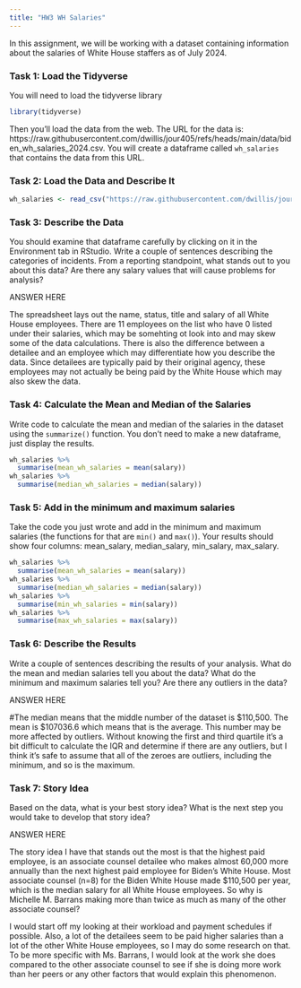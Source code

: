 ```yaml
---
title: "HW3 WH Salaries"
---
```


In this assignment, we will be working with a dataset containing information about the salaries of White House staffers as of July 2024.

### Task 1: Load the Tidyverse

You will need to load the tidyverse library

```r
library(tidyverse)
```

Then you'll load the data from the web. The URL for the data is: https://raw.githubusercontent.com/dwillis/jour405/refs/heads/main/data/biden_wh_salaries_2024.csv. You will create a dataframe called `wh_salaries` that contains the data from this URL.

### Task 2: Load the Data and Describe It

```r
wh_salaries <- read_csv("https://raw.githubusercontent.com/dwillis/jour405/refs/heads/main/data/biden_wh_salaries_2024.csv")
```
### Task 3: Describe the Data

You should examine that dataframe carefully by clicking on it in the Environment tab in RStudio. Write a couple of sentences describing the categories of incidents. From a reporting standpoint, what stands out to you about this data? Are there any salary values that will cause problems for analysis?

ANSWER HERE

The spreadsheet lays out the name, status, title and salary of all White House employees. There are 11 employees on the list who have 0 listed under their salaries, which may be somehting ot look into and may skew some of the data calculations. There is also the difference between a detailee and an employee which may differentiate how you describe the data. Since detailees are typically paid by their original agency, these employees may not actually be being paid by the White House which may also skew the data.

### Task 4: Calculate the Mean and Median of the Salaries

Write code to calculate the mean and median of the salaries in the dataset using the `summarize()` function. You don't need to make a new dataframe, just display the results.

```r
wh_salaries %>% 
  summarise(mean_wh_salaries = mean(salary))
wh_salaries %>% 
  summarise(median_wh_salaries = median(salary))
```

### Task 5: Add in the minimum and maximum salaries

Take the code you just wrote and add in the minimum and maximum salaries (the functions for that are `min()` and `max()`). Your results should show four columns: mean_salary, median_salary, min_salary, max_salary.

```r
wh_salaries %>% 
  summarise(mean_wh_salaries = mean(salary))
wh_salaries %>% 
  summarise(median_wh_salaries = median(salary))
wh_salaries %>% 
  summarise(min_wh_salaries = min(salary))
wh_salaries %>% 
  summarise(max_wh_salaries = max(salary))
```

### Task 6: Describe the Results

Write a couple of sentences describing the results of your analysis. What do the mean and median salaries tell you about the data? What do the minimum and maximum salaries tell you? Are there any outliers in the data?

ANSWER HERE

#The median means that the middle number of the dataset is $110,500. The mean is $107036.6	which means that is the average. This number may be more affected by outliers. Without knowing the first and third quartile it's a bit difficult to calculate the IQR and determine if there are any outliers, but I think it's safe to assume that all of the zeroes are outliers, including the minimum, and so is the maximum.

### Task 7: Story Idea

Based on the data, what is your best story idea? What is the next step you would take to develop that story idea?

ANSWER HERE

The story idea I have that stands out the most is that the highest paid employee, is an associate counsel detailee who makes almost 60,000 more annually than the next highest paid employee for Biden's White House. Most associate counsel (n=8) for the Biden White House made $110,500 per year, which is the median salary for all White House employees. So why is Michelle M. Barrans making more than twice as much as many of the other associate counsel?

I would start off my looking at their workload and payment schedules if possible. Also, a lot of the detailees seem to be paid higher salaries than a lot of the other White House employees, so I may do some research on that. To be more specific with Ms. Barrans, I would look at the work she does compared to the other associate counsel to see if she is doing more work than her peers or any other factors that would explain this phenomenon.
